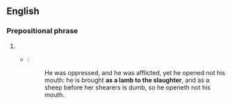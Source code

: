 ==English==

===Prepositional phrase===
{{head|en|prepositional phrase|head=[[as]] [[a]] [[lamb]] [[to]] [[the]] [[slaughter]]}}

# {{alternative form of|like a lamb to the slaughter}}
#* {{RQ:Authorized Version|Isaiah|53|7}}:
#*: He was oppressed, and he was afflicted, yet he opened not his mouth: he is brought '''as a lamb to the slaughter''', and as a sheep before her shearers is dumb, so he openeth not his mouth.